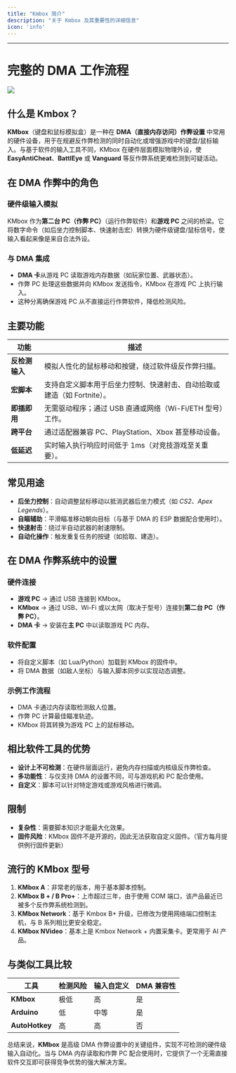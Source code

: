 ```yaml
---
title: "Kmbox 简介"
description: "关于 Kmbox 及其重要性的详细信息"
icon: 'info'
---
```


---

# 完整的 DMA 工作流程
<Frame>
      <img src="/cn/images/workflow.png" />
</Frame>

## 什么是 Kmbox？

**KMbox**（键盘和鼠标模拟盒）是一种在 **DMA（直接内存访问）作弊设置** 中常用的硬件设备，用于在规避反作弊检测的同时自动化或增强游戏中的键盘/鼠标输入。与基于软件的输入工具不同，KMbox 在硬件层面模拟物理外设，使 **EasyAntiCheat**、**BattlEye** 或 **Vanguard** 等反作弊系统更难检测到可疑活动。

## 在 DMA 作弊中的角色

### 硬件级输入模拟
KMbox 作为**第二台 PC（作弊 PC）**（运行作弊软件）和**游戏 PC** 之间的桥梁。它将数字命令（如后坐力控制脚本、快速射击宏）转换为硬件级键盘/鼠标信号，使输入看起来像是来自合法外设。

### 与 DMA 集成
- **DMA 卡**从游戏 PC 读取游戏内存数据（如玩家位置、武器状态）。
- 作弊 PC 处理这些数据并向 KMbox 发送指令，KMbox 在游戏 PC 上执行输入。
- 这种分离确保游戏 PC 从不直接运行作弊软件，降低检测风险。

## 主要功能

| 功能 | 描述 |
|---------|-------------|
| **反检测输入** | 模拟人性化的鼠标移动和按键，绕过软件级反作弊扫描。 |
| **宏脚本** | 支持自定义脚本用于后坐力控制、快速射击、自动拾取或建造（如 Fortnite）。 |
| **即插即用** | 无需驱动程序；通过 USB 直通或网络（Wi-Fi/ETH 型号）工作。 |
| **跨平台** | 通过适配器兼容 PC、PlayStation、Xbox 甚至移动设备。 |
| **低延迟** | 实时输入执行响应时间低于 1ms（对竞技游戏至关重要）。 |

## 常见用途

- **后坐力控制**：自动调整鼠标移动以抵消武器后坐力模式（如 *CS2*、*Apex Legends*）。
- **自瞄辅助**：平滑瞄准移动朝向目标（与基于 DMA 的 ESP 数据配合使用时）。
- **快速射击**：绕过半自动武器的射速限制。
- **自动化操作**：触发重复任务的按键（如拾取、建造）。

## 在 DMA 作弊系统中的设置

### 硬件连接
- **游戏 PC** → 通过 USB 连接到 KMbox。
- **KMbox** → 通过 USB、Wi-Fi 或以太网（取决于型号）连接到**第二台 PC（作弊 PC）**。
- **DMA 卡** → 安装在**主 PC** 中以读取游戏 PC 内存。

### 软件配置
- 将自定义脚本（如 Lua/Python）加载到 KMbox 的固件中。
- 将 DMA 数据（如敌人坐标）与输入脚本同步以实现动态调整。

### 示例工作流程
- DMA 卡通过内存读取检测敌人位置。
- 作弊 PC 计算最佳瞄准轨迹。
- KMbox 将其转换为游戏 PC 上的鼠标移动。

## 相比软件工具的优势

- **设计上不可检测**：在硬件层面运行，避免内存扫描或内核级反作弊检查。
- **多功能性**：与仅支持 DMA 的设置不同，可与游戏机和 PC 配合使用。
- **自定义**：脚本可以针对特定游戏或游戏风格进行微调。

## 限制

- **复杂性**：需要脚本知识才能最大化效果。
- **固件风险**：KMbox 固件不是开源的，因此无法获取自定义固件。（官方每月提供例行固件更新）

## 流行的 KMbox 型号

1. **KMbox A**：非常老的版本，用于基本脚本控制。
2. **KMbox B + / B Pro+**：上市超过三年，由于使用 COM 端口，该产品最近已被多个反作弊系统检测到。
3. **KMbox Network**：基于 Kmbox B+ 升级，已修改为使用网络端口控制主机，与 B 系列相比更安全稳定。
4. **KMbox NVideo**：基本上是 Kmbox Network + 内置采集卡。更常用于 AI 产品。

## 与类似工具比较

| 工具 | 检测风险 | 输入自定义 | DMA 兼容性 |
|------|----------------|---------------------|-------------------|
| **KMbox** | 极低 | 高 | 是 |
| **Arduino** | 低 | 中等 | 是 |
| **AutoHotkey** | 高 | 高 | 否 |

总结来说，**KMbox** 是高级 DMA 作弊设置中的关键组件，实现不可检测的硬件级输入自动化。当与 DMA 内存读取和作弊 PC 配合使用时，它提供了一个无需直接软件交互即可获得竞争优势的强大解决方案。
